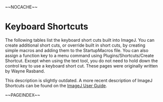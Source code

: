 ~~NOCACHE~~
= Keyboard Shortcuts =

The following tables list the keyboard short cuts built into ImageJ. You can create additional short cuts, or override built in short cuts, by creating simple macros and adding them to the StartupMacros file. You can also assign a function key to a menu command using Plugins/Shortcuts/Create Shortcut. Except when using the text tool, you do not need to hold down the control key to use a keyboard short cut. These pages were originally written by Wayne Rasband.

<note tip>
This description is slightly outdated. A more recent description of ImageJ Shortcuts can be found on the [[http://imagej.nih.gov/ij/docs/guide/|ImageJ User Guide]].
</note>

~~PAGEINDEX~~
